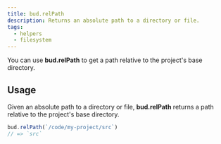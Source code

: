 ```yaml
---
title: bud.relPath
description: Returns an absolute path to a directory or file.
tags:
  - helpers
  - filesystem
---
```


You can use **bud.relPath** to get a path relative to the project's base directory.

## Usage

Given an absolute path to a directory or file, **bud.relPath** returns a path relative to the project's base directory.

```ts title=bud.config.ts
bud.relPath(`/code/my-project/src`)
// => `src`
```
